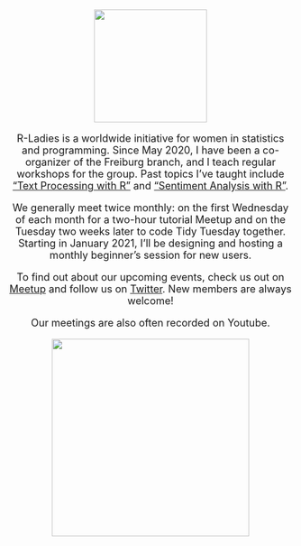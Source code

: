 <font size = 4><center>

![](social_icons/r_ladies.png){width=200px}

R-Ladies is a worldwide initiative for women in statistics and programming. Since May 2020, I have been a co-organizer of the Freiburg branch, and I teach regular workshops for the group. Past topics I've taught include ["Text Processing with R"](https://www.meetup.com/rladies-freiburg/events/271449817/) and ["Sentiment Analysis with R"](https://www.meetup.com/rladies-freiburg/events/273638515/).

We generally meet twice monthly: on the first Wednesday of each month for a two-hour tutorial Meetup and on the Tuesday two weeks later to code Tidy Tuesday together. Starting in January 2021, I'll be designing and hosting a monthly beginner's session for new users.

To find out about our upcoming events, check us out on [Meetup](https://www.meetup.com/rladies-freiburg/) and follow us on [Twitter](https://twitter.com/RLadiesFreiburg). New members are always welcome!

Our meetings are also often recorded on Youtube.

![](img/r_ladies_table.jpg){width=350px}

</center></font>